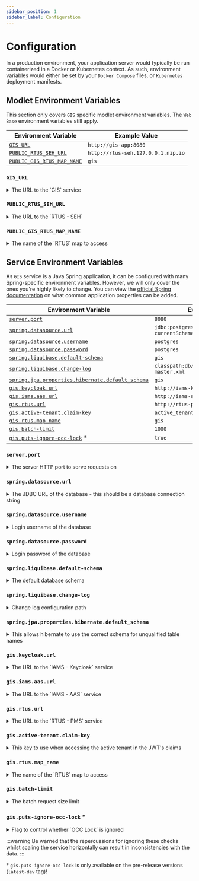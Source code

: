 ```yaml
---
sidebar_position: 1
sidebar_label: Configuration
---
```



# Configuration

In a production environment, your application server would typically be run containerized in a Docker or Kubernetes
context. As such, environment variables would either be set by your `Docker Compose` files, or `Kubernetes` deployment
manifests.

## Modlet Environment Variables

This section only covers `GIS` specific modlet environment variables. The `Web Base` environment variables still apply.

| Environment Variable                                    | Example Value                      |
| ------------------------------------------------------- | ---------------------------------- |
| [`GIS_URL`](#gis_url)                                   | `http://gis-app:8080`              |
| [`PUBLIC_RTUS_SEH_URL`](#public_rtus_seh_url)           | `http://rtus-seh.127.0.0.1.nip.io` |
| [`PUBLIC_GIS_RTUS_MAP_NAME`](#public_gis_rtus_map_name) | `gis`                              |

### `GIS_URL`

<details>
	<summary>The URL to the `GIS` service</summary>
	<div>
		The base URL to call the `GIS` service endpoints. The modlet in the web server is responsible for making these
		calls, though you can use this base URL to make calls to the `GIS` service yourself as well.
	</div>
</details>

### `PUBLIC_RTUS_SEH_URL`

<details>
	<summary>The URL to the `RTUS - SEH`</summary>
	<div>
		This URL is used by the browser to establish a connection to the SSE server (`RTUS - SEH`) to receive
		server-sent events.
	</div>
</details>

### `PUBLIC_GIS_RTUS_MAP_NAME`

<details>
	<summary>The name of the `RTUS` map to access</summary>
	<div>
		This map refers to the `Map` datastructure, not a geospatial map. The `RTUS` provides a distributed map for
		other services to access and receive values via realtime updates. This map is used to namespace where the `GIS`
		service stores its data. For the `GIS`, we use the value `gis`, but this can be any name you want as long as it
		matches the map name configuration in the [`GIS` service](#gisrtusmap_name).
	</div>
</details>

## Service Environment Variables

As `GIS` service is a Java Spring application, it can be configured with many Spring-specific environment variables.
However, we will only cover the ones you're highly likely to change. You can view the
[official Spring documentation](https://docs.spring.io/spring-boot/appendix/application-properties/index.html) on
what common application properties can be added.

| Environment Variable                                                                            | Example Value                                         |
| ----------------------------------------------------------------------------------------------- | ----------------------------------------------------- |
| [`server.port`](#serverport)                                                                    | `8080`                                                |
| [`spring.datasource.url`](#springdatasourceurl)                                                 | `jdbc:postgresql://gis-db:5432/gis?currentSchema=gis` |
| [`spring.datasource.username`](#springdatasourceusername)                                       | `postgres`                                            |
| [`spring.datasource.password`](#springdatasourcepassword)                                       | `postgres`                                            |
| [`spring.liquibase.default-schema`](#springliquibasedefault-schema)                             | `gis`                                                 |
| [`spring.liquibase.change-log`](#springliquibasechange-log)                                     | `classpath:db/changelog/db.changelog-master.xml`      |
| [`spring.jpa.properties.hibernate.default_schema`](#springjpapropertieshibernatedefault_schema) | `gis`                                                 |
| [`gis.keycloak.url`](#giskeycloakurl)                                                           | `http://iams-keycloak:8080`                           |
| [`gis.iams.aas.url`](#gisiamsaasurl)                                                            | `http://iams-aas:8080`                                |
| [`gis.rtus.url`](#gisrtusurl)                                                                   | `http://rtus-pms:8080`                                |
| [`gis.active-tenant.claim-key`](#gisactive-tenantclaim-key)                                     | `active_tenant`                                       |
| [`gis.rtus.map_name`](#gisrtusmap_name)                                                         | `gis`                                                 |
| [`gis.batch-limit`](#gisbatch-limit)                                                            | `1000`                                                |
| [`gis.puts-ignore-occ-lock`](#gisputs-ignore-occ-lock-) \*                                      | `true`                                                |

### `server.port`

<details>
	<summary>The server HTTP port to serve requests on</summary>
	<div>
		This is a [server property from
        Spring](https://docs.spring.io/spring-boot/appendix/application-properties/index.html#application-properties.server.server.port),
        it defaults to `8080`.
    </div>

</details>

### `spring.datasource.url`

<details>
	<summary>The JDBC URL of the database - this should be a database connection string</summary>
	<div>
		https://docs.spring.io/spring-boot/appendix/application-properties/index.html#application-properties.data.spring.datasource.url
	</div>
</details>

### `spring.datasource.username`

<details>
	<summary>Login username of the database</summary>
	<div>
		[Official Spring
		Docs](https://docs.spring.io/spring-boot/appendix/application-properties/index.html#application-properties.data.spring.datasource.username)
	</div>
</details>

### `spring.datasource.password`

<details>
	<summary>Login password of the database</summary>
	<div>
		[Official Spring
		Docs](https://docs.spring.io/spring-boot/appendix/application-properties/index.html#application-properties.data.spring.datasource.password)
	</div>
</details>

### `spring.liquibase.default-schema`

<details>
	<summary>The default database schema</summary>
	<div>
        PostgreSQL namespaces tables in the database with
        ["schemas"](https://www.postgresql.org/docs/current/ddl-schemas.html#DDL-SCHEMAS-PATH), we have a [pre-liquibase
        script](https://github.com/lbruun-net/Pre-Liquibase) that runs before liquibase to create a schema if it does
        not already exist using the `spring.liquibase.default-schema` property.

        This value should match with whatever you set for `spring.jpa.properties.hibernate.default_schema`, our
        convention is to use the module's short name for schemas. So for the `GIS`, we use `gis` as this value.

        [Official Spring Docs](https://docs.spring.io/spring-boot/appendix/application-properties/index.html#application-properties.data-migration.spring.liquibase.default-schema)
    </div>

</details>

### `spring.liquibase.change-log`

<details>
	<summary>Change log configuration path</summary>
	<div>
        We use liquibase to help with database schema migration and versioning. If you are unsure of how to use
        liquibase's changelogs, just use the default value `classpath:db/changelog/db.changelog-master.xml`.

        - [Official Liquibase Changelog Docs](https://docs.liquibase.com/concepts/changelogs/home.html)
    	- [Official Spring Docs](https://docs.spring.io/spring-boot/appendix/application-properties/index.html#application-properties.data-migration.spring.liquibase.change-log)
    </div>

</details>

### `spring.jpa.properties.hibernate.default_schema`

<details>
	<summary>This allows hibernate to use the correct schema for unqualified table names</summary>
	<div>
        This value should match with whatever you set for `spring.liquibase.default-schema`, our convention is to use
        the module's short name for schemas. So for the `GIS`, we use `gis` as this value.

        - [Official Hibernate Docs](https://docs.jboss.org/hibernate/orm/3.3/reference/en/html/session-configuration.html#configuration-optional)
    	- [Official Spring Docs](https://docs.spring.io/spring-boot/appendix/application-properties/index.html#application-properties.data.spring.jpa.properties)
    </div>

</details>

### `gis.keycloak.url`

<details>
	<summary>The URL to the `IAMS - Keycloak` service</summary>
	<div>
		This `GIS` determines the appropriate realm based on the information in the JWT access tokens provided, so the
		URL to Keycloak server is sufficient.
	</div>
</details>

### `gis.iams.aas.url`

<details>
	<summary>The URL to the `IAMS - AAS` service</summary>
	<div>The base URL in order for the `GIS` to call the `IAMS - AAS` endpoints.</div>
</details>

### `gis.rtus.url`

<details>
	<summary>The URL to the `RTUS - PMS` service</summary>
	<div>
		This base URL in order for the `GIS` to call the `RTUS - PMS` endpoints. The `RTUS - PMS` is called whenever the
        `GIS` needs to send update events through the `Real-time Update Service`.
    </div>

</details>

### `gis.active-tenant.claim-key`

<details>
	<summary>This key to use when accessing the active tenant in the JWT's claims</summary>
	<div>
        The `GIS` service decodes and processes the JWT's received. Within the claims, it expects to find an active
        tenant. This configuration is for the `GIS` to understand what key should be used to access the value in the
        claims.

        For example, if you Keycloak configuration maps the active tenant claim to:

        ```json
        {
            "smelly_socks": "the_active_tenant_name"
        }
        ```

        Then, the `gis.active-tenant.claim-key` should be `smelly_socks`. Our typical configuration uses `active_tenant`
        as the claim key.
    </div>

</details>

### `gis.rtus.map_name`

<details>
	<summary>The name of the `RTUS` map to access</summary>
	<div>
		This map refers to the `Map` datastructure, not a geospatial map. The `RTUS` provides a distributed map for
		other services to access and receive values via realtime updates. This map is used to namespace where the `GIS`
		service stores its data. For the `GIS`, we use the value `gis`, but this can be any name you want as long as it
		matches the map name configuration in the [`GIS` modlet](#public_gis_rtus_map_name) (as it must connect to the
		right `RTUS - SEH` map).
	</div>
</details>

### `gis.batch-limit`

<details>
	<summary>The batch request size limit</summary>
	<div>
		It is dangerous to allow unlimited batch requests, this size limit prevents users from making very large
        queries and causing potential system down-time. We use `1000` in our testing.
    </div>

</details>

### `gis.puts-ignore-occ-lock` \*

<details>
	<summary>Flag to control whether `OCC Lock` is ignored</summary>
	<div>
		The `GIS` service uses an
		[optimistic concurrency control](https://en.wikipedia.org/wiki/Optimistic_concurrency_control) lock field to
		lock rows from updates if the values passed in are outdated.

    	Because the freshness of `GIS` data is of high importance, and data for tracks tends to be streamed in at
    	regular intervals, one use-case is to simply continuously or upsert into the `GIS` (using the `PUT` endpoints),
    	without the desire to track if the existng data is newer. For this reason, this flag exists to allow users to
    	disable the OCC locking mechanism for upserts.
    </div>

</details>

:::warning
Be warned that the repercussions for ignoring these checks whilst scaling the service horizontally can result in
inconsistencies with the data.
:::

\* `gis.puts-ignore-occ-lock` is only available on the pre-release versions (`latest-dev` tag)!
